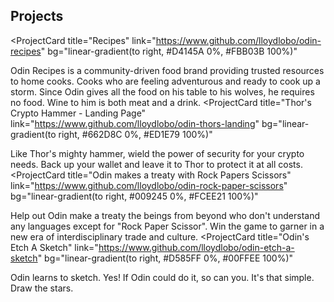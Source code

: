 ## Projects

<ProjectCard
  title="Recipes"
  link="https://www.github.com/lloydlobo/odin-recipes"
  bg="linear-gradient(to right, #D4145A 0%, #FBB03B 100%)"
>
  Odin Recipes is a community-driven food brand providing trusted resources to
  home cooks. Cooks who are feeling adventurous and ready to cook up a storm.
  Since Odin gives all the food on his table to his wolves, he requires no food.
  Wine to him is both meat and a drink.
</ProjectCard>
<ProjectCard
  title="Thor's Crypto Hammer - Landing Page"
  link="https://www.github.com/lloydlobo/odin-thors-landing"
  bg="linear-gradient(to right, #662D8C 0%, #ED1E79 100%)"
>
  Like Thor's mighty hammer, wield the power of security for your crypto needs.
  Back up your wallet and leave it to Thor to protect it at all costs.
</ProjectCard>
<ProjectCard
  title="Odin makes a treaty with Rock Papers Scissors"
  link="https://www.github.com/lloydlobo/odin-rock-paper-scissors"
  bg="linear-gradient(to right, #009245 0%, #FCEE21 100%)"
>
  Help out Odin make a treaty the beings from beyond who don't understand any
  languages except for "Rock Paper Scissor". Win the game to garner in a new era
  of interdisciplinary trade and culture.
</ProjectCard>
<ProjectCard
  title="Odin's Etch A Sketch"
  link="https://www.github.com/lloydlobo/odin-etch-a-sketch"
  bg="linear-gradient(to right, #D585FF 0%, #00FFEE 100%)"
>
  Odin learns to sketch. Yes! If Odin could do it, so can you. It's that simple.
  Draw the stars.
</ProjectCard>
